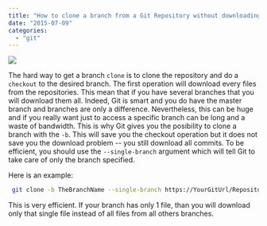 ```yaml
---
title: "How to clone a branch from a Git Repository without downloading every branches"
date: "2015-07-09"
categories: 
  - "git"
---
```


![](/images/blog/gitlogo.jpg)

The hard way to get a branch `clone` is to clone the repository and do a `checkout` to the desired branch. The first operation will download every files from the repositories. This mean that if you have several branches that you will download them all. Indeed, Git is smart and you do have the master branch and branches are only a difference. Nevertheless, this can be huge and if you really want just to access a specific branch can be long and a waste of bandwidth. This is why Git gives you the posibility to clone a branch with the `-b`. This will save you the checkout operation but it does not save you the download problem -- you still download all commits. To be efficient, you should use the `--single-branch` argument which will tell Git to take care of only the branch specified.

Here is an example:

```sh 
 git clone -b TheBranchName --single-branch https://YourGitUrl/RepositotyName LocalFolderNameForTheBranch 
``` 

This is very efficient. If your branch has only 1 file, than you will download only that single file instead of all files from all others branches.
